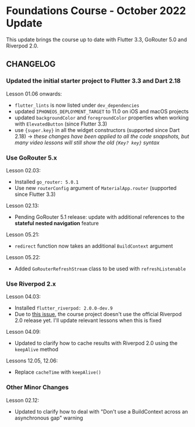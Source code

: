 # Foundations Course - October 2022 Update

This update brings the course up to date with Flutter 3.3, GoRouter 5.0 and Riverpod 2.0.

## CHANGELOG

### Updated the initial starter project to Flutter 3.3 and Dart 2.18

Lesson 01.06 onwards:

- `flutter_lints` is now listed under `dev_dependencies`
- updated `IPHONEOS_DEPLOYMENT_TARGET` to 11.0 on iOS and macOS projects
- updated `backgroundColor` and `foregroundColor` properties when working with `ElevatedButton` (since Flutter 3.3)
- use `{super.key}` in all the widget constructors (supported since Dart 2.18) → *these changes have been applied to all the code snapshots, but many video lessons will still show the old `{Key? key}` syntax*

### Use GoRouter 5.x

Lesson 02.03:

- Installed `go_router: 5.0.1`
- Use new `routerConfig` argument of `MaterialApp.router` (supported since Flutter 3.3)

Lesson 02.13:

- Pending GoRouter 5.1 release: update with additional references to the **stateful nested navigation** feature

Lesson 05.21:

- `redirect` function now takes an additional `BuildContext` argument

Lesson 05.22:

- Added `GoRouterRefreshStream` class to be used with `refreshListenable` 

### Use Riverpod 2.x

Lesson 04.03:

- Installed `flutter_riverpod: 2.0.0-dev.9`
- Due to [this issue](https://github.com/rrousselGit/riverpod/issues/1713), the course project doesn't use the official Riverpod 2.0 release yet. I'll update relevant lessons when this is fixed

Lesson 04.09:

- Updated to clarify how to cache results with Riverpod 2.0 using the `keepAlive` method

Lessons 12.05, 12.06:

- Replace `cacheTime` with `keepAlive()`

### Other Minor Changes

Lesson 02.12:

- Updated to clarify how to deal with "Don't use a BuildContext across an asynchronous gap" warning
